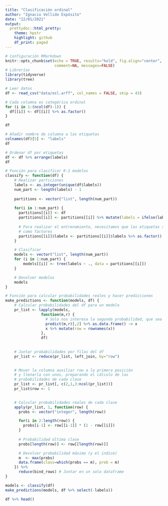 ```yaml
---
title: "Clasificación ordinal"
author: "Ignacio Vellido Expósito"
date: "22/01/2021"
output:
  prettydoc::html_pretty:
    theme: hpstr
    highlight: github
    df_print: paged
---
```


```r
# Configuración RMarkdown
knitr::opts_chunk$set(echo = TRUE, results="hold", fig.align="center", 
                      comment=NA, messages=FALSE)
# Librerías
library(tidyverse)
library(tree)
```


```r
# Leer datos
df <- read_csv("data/esl.arff", col_names = FALSE, skip = 43)

# Cada columna es categórica ordinal
for (i in 1:(ncol(df)-1)) {
  df[[i]] <- df[[i]] %>% as.factor()
}

df
```

```r
# Añadir nombre de columna a las etiquetas
colnames(df)[5] <- "labels"
df
```


```r
# Ordenar df por etiquetas
df <- df %>% arrange(labels)
df
```


```r
# Función para clasificar K-1 modelos
classify <- function(df) {
    # Realizar particiones
    labels <- as.integer(unique(df$labels))
    num_part <- length(labels) - 1
    
    partitions <- vector("list", length(num_part))
    
    for(i in 1:num_part) {
      partitions[[i]] <- df
      partitions[[i]] <- partitions[[i]] %>% mutate(labels = ifelse(labels <= i, 0, 1))
      
      # Para realizar el entrenamiento, necesitamos que las etiquetas se codifiquen
      # como factores
      partitions[[i]]$labels <- partitions[[i]]$labels %>% as.factor()
    }

    # Clasificar
    models <- vector("list", length(num_part))
    for (i in 1:num_part) {
        models[[i]] <- tree(labels ~ ., data = partitions[[i]])
    }

    # Devolver modelos
    models
}
```

```r
# Función para calcular probabilidades reales y hacer predicciones
make_predictions <- function(models, df) {
    # Calcular probabilidades del df para un modelo
    pr_list <- lapply(models,
                function(m,r) {
                  # Solo nos interesa la segunda probabilidad, que sea > i
                  predict(m,r)[,2] %>% as.data.frame() -> x
                  x %>% mutate(row = rownames(x))
                },
                df)
    
    
    # Juntar probabilidades por filas del df
    pr_list <- reduce(pr_list, left_join, by="row")
    

    # Mover la columna auxiliar row a la primera posición
    # y llenarla con unos, preparando el cálculo de las
    # probabilidades de cada clase
    pr_list <- pr_list[, c(2,1,3:ncol(pr_list))]
    pr_list$row <- 1
    

    # Calcular probabilidades reales de cada clase
    apply(pr_list, 1, function(row) {
      probs <- vector("integer", length(row))

      for(i in 2:length(row)) {
        probs[i-1] <- row[[i-1]] * (1 - row[[i]])
      }
      
      # Probabilidad última clase
      probs[length(row)] <- row[[length(row)]]

      # Devolver probabilidad máxima (y el índice)
      m  <- max(probs)
      data.frame(class=which(probs == m), prob = m)
    }) %>%
      reduce(bind_rows) # Juntar en un solo dataframe
}
```


```r
models <- classify(df)
make_predictions(models, df %>% select(-labels))

df %>% head()
```